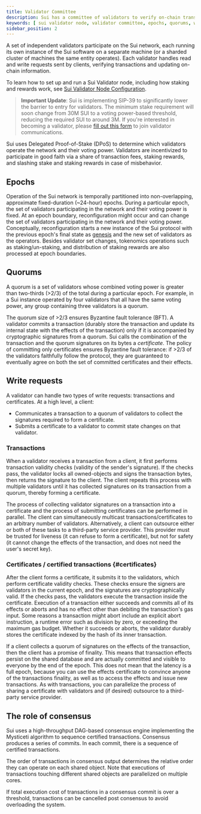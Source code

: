 ```yaml
---
title: Validator Committee
description: Sui has a committee of validators to verify on-chain transactions. Epochs, quorums, transactions, certificates, and consensus are touch points for this committee.
keywords: [ sui validator node, validator committee, epochs, quorums, write requests, transactions, certificates, consensus, verify on-chain, verify transactions on-chain, validator nodes ]
sidebar_position: 2
---
```


A set of independent validators participate on the Sui network, each running its own instance of the Sui software on a separate machine (or a sharded cluster of machines the same entity operates). Each validator handles read and write requests sent by clients, verifying transactions and updating on-chain information.

To learn how to set up and run a Sui Validator node, including how staking and rewards work, see [Sui Validator Node Configuration](./validator-config.mdx).

> **Important Update**: Sui is implementing SIP-39 to significantly lower the barrier to entry for validators. The minimum stake requirement will soon change from 30M SUI to a voting power-based threshold, reducing the required SUI to around 3M. If you're interested in becoming a validator, please [fill out this form](https://docs.google.com/forms/d/e/1FAIpQLSf6ZngRJ6Q5RdEiBfnbpUq4Htj8ShL58I6JRkmRTwTVSzeNtQ/viewform) to join validator communications.

Sui uses Delegated Proof-of-Stake (DPoS) to determine which validators operate the network and their voting power. Validators are incentivized to participate in good faith via a share of transaction fees, staking rewards, and slashing stake and staking rewards in case of misbehavior.

## Epochs 

Operation of the Sui network is temporally partitioned into non-overlapping, approximate fixed-duration (~24-hour) epochs. During a particular epoch, the set of validators participating in the network and their voting power is fixed. At an epoch boundary, reconfiguration might occur and can change the set of validators participating in the network and their voting power. Conceptually, reconfiguration starts a new instance of the Sui protocol with the previous epoch's final state as [genesis](./genesis.mdx) and the new set of validators as the operators. Besides validator set changes, tokenomics operations such as staking/un-staking, and distribution of staking rewards are also processed at epoch boundaries.

## Quorums 

A quorum is a set of validators whose combined voting power is greater than two-thirds (>2/3) of the total during a particular epoch. For example, in a Sui instance operated by four validators that all have the same voting power, any group containing three validators is a quorum.

The quorum size of >2/3 ensures Byzantine fault tolerance (BFT). A validator commits a transaction (durably store the transaction and update its internal state with the effects of the transaction) only if it is accompanied by cryptographic signatures from a quorum. Sui calls the combination of the transaction and the quorum signatures on its bytes a *certificate*. The policy of committing only certificates ensures Byzantine fault tolerance: if >2/3 of the validators faithfully follow the protocol, they are guaranteed to eventually agree on both the set of committed certificates and their effects.

## Write requests 

A validator can handle two types of write requests: transactions and certificates. At a high level, a client:

- Communicates a transaction to a quorum of validators to collect the signatures required to form a certificate.
- Submits a certificate to a validator to commit state changes on that validator.

### Transactions 

When a validator receives a transaction from a client, it first performs transaction validity checks (validity of the sender's signature). If the checks pass, the validator locks all owned-objects and signs the transaction bytes, then returns the signature to the client. The client repeats this process with multiple validators until it has collected signatures on its transaction from a quorum, thereby forming a certificate.

The process of collecting validator signatures on a transaction into a certificate and the process of submitting certificates can be performed in parallel. The client can simultaneously multicast transactions/certificates to an arbitrary number of validators. Alternatively, a client can outsource either or both of these tasks to a third-party service provider. This provider must be trusted for liveness (it can refuse to form a certificate), but not for safety (it cannot change the effects of the transaction, and does not need the user's secret key).

### Certificates / certified transactions {#certificates}

After the client forms a certificate, it submits it to the validators, which perform certificate validity checks. These checks ensure the signers are validators in the current epoch, and the signatures are cryptographically valid. If the checks pass, the validators execute the transaction inside the certificate. Execution of a transaction either succeeds and commits all of its effects or aborts and has no effect other than debiting the transaction's gas input. Some reasons a transaction might abort include an explicit abort instruction, a runtime error such as division by zero, or exceeding the maximum gas budget. Whether it succeeds or aborts, the validator durably stores the certificate indexed by the hash of its inner transaction.

If a client collects a quorum of signatures on the effects of the transaction, then the client has a promise of finality. This means that transaction effects persist on the shared database and are actually committed and visible to everyone by the end of the epoch. This does not mean that the latency is a full epoch, because you can use the effects certificate to convince anyone of the transactions finality, as well as to access the effects and issue new transactions. As with transactions, you can parallelize the process of sharing a certificate with validators and (if desired) outsource to a third-party service provider.

## The role of consensus

Sui uses a high-throughput DAG-based consensus engine implementing the Mysticeti algorithm to sequence certified transactions. Consensus produces a series of commits. In each commit, there is a sequence of certified transactions.

The order of transactions in consensus output determines the relative order they can operate on each shared object. Note that executions of transactions touching different shared objects are parallelized on multiple cores.

If total execution cost of transactions in a consensus commit is over a threshold, transactions can be cancelled post consensus to avoid overloading the system.
